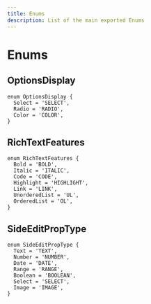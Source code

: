 ```yaml
---
title: Enums
description: List of the main exported Enums
---
```


# Enums

## OptionsDisplay

```tsx
enum OptionsDisplay {
  Select = 'SELECT',
  Radio = 'RADIO',
  Color = 'COLOR',
}
```

## RichTextFeatures

```tsx
enum RichTextFeatures {
  Bold = 'BOLD',
  Italic = 'ITALIC',
  Code = 'CODE',
  Highlight = 'HIGHLIGHT',
  Link = 'LINK',
  UnorderedList = 'UL',
  OrderedList = 'OL',
}
```

## SideEditPropType

```tsx
enum SideEditPropType {
  Text = 'TEXT',
  Number = 'NUMBER',
  Date = 'DATE',
  Range = 'RANGE',
  Boolean = 'BOOLEAN',
  Select = 'SELECT',
  Image = 'IMAGE',
}
```
